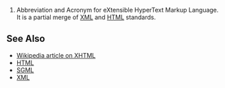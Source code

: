 #Abbreviation and Acronym for eXtensible HyperText Markup Language.  It is a partial merge of [[XML]] and [[HTML]] standards.

==See Also==
*[[w:XHTML|Wikipedia article on XHTML]]
*[[HTML]]
*[[SGML]]
*[[XML]]